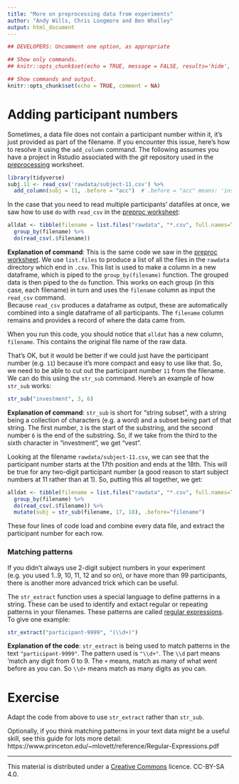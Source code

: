 ```yaml
---
title: "More on preprocessing data from experiments"
author: "Andy Wills, Chris Longmore and Ben Whalley"
output: html_document
---
```


```r
## DEVELOPERS: Uncomment one option, as appropriate

## Show only commands.
## knitr::opts_chunk$set(echo = TRUE, message = FALSE, results='hide', fig.keep = 'none', comment=NA)

## Show commands and output.
knitr::opts_chunk$set(echo = TRUE, comment = NA)
```

# Adding participant numbers

Sometimes, a data file does not contain a participant number within it, it's just provided as part of the filename. If you encounter this issue, here's how to resolve it using the `add_column` command. The following assumes you have a project in Rstudio associated with the _git_ repository used in the [preprocessing](preproc.html) worksheet.

```r
library(tidyverse)
subj.11 <- read_csv('rawdata/subject-11.csv') %>%
  add_column(subj = 11, .before = "acc")  # .before = "acc" means: 'insert the new column before the existing column called "acc"'
```

In the case that you need to read multiple participants' datafiles at once, we saw how to use `do` with `read_csv` in the [preproc worksheet](preproc.html):

```r
alldat <- tibble(filename = list.files("rawdata", "*.csv", full.names=TRUE)) %>% 
  group_by(filename) %>% 
  do(read_csv(.$filename))
```


**Explanation of command**: This is the same code we saw in the [preproc worksheet](preproc.html). We use `list.files` to produce a list of all the files in the `rawdata` directory which end in `.csv`.  This list is used to make a column in a new dataframe, which is piped to the `group_by(filename)` function.
The grouped data is then piped to the `do` function. This works on each group (in this case, each filename) in turn and uses the `filename` column as input the `read_csv` command.  
Because `read_csv` produces a dataframe as output, these are automatically combined into a single dataframe of all participants. The `filename` column remains and provides a record of where the data came from.

When you run this code, you should notice that `alldat` has a new column, `filename`. This contains the original file name of the raw data.

That's OK, but it would be better if we could just have the participant number (e.g. `11`) because it's more compact and easy to use like that. So, we need to be able to cut out the participant number `11` from the filename. We can do this using the `str_sub` command. Here's an example of how `str_sub` works:

```r
str_sub("investment", 3, 6)
```

**Explanation of command**: `str_sub` is short for "string subset", with a string being a collection of characters (e.g. a word) and a subset being part of that string. The first number, `3` is the start of the substring, and the second number `6` is the end of the substring. So, if we take from the third to the sixth character in "investment", we get "vest".

Looking at the filename `rawdata/subject-11.csv`, we can see that the participant number starts at the 17th position and ends at the 18th. This will be true for any two-digit participant number (a good reason to start subject numbers at 11 rather than at 1). So, putting this all together, we get:

```r
alldat <- tibble(filename = list.files("rawdata", "*.csv", full.names=TRUE)) %>% 
  group_by(filename) %>% 
  do(read_csv(.$filename)) %>% 
  mutate(subj = str_sub(filename, 17, 18), .before="filename")
```

These four lines of code load and combine every data file, and extract the participant number for each row.


### Matching patterns

If you didn't always use 2-digit subject numbers in your experiment (e.g. you used 1..9, 10, 11, 12 and so on), or have more than 99 participants, there is another more advanced trick which can be useful.

The `str_extract` function uses a special language to define patterns in a string. These can be used to identify and extact regular or repeating patterns in your filenames. These patterns are called [regular expressions](https://www.princeton.edu/~mlovett/reference/Regular-Expressions.pdf). To give one example:

```r
str_extract("participant-9999", "(\\d+)")
```

**Explanation of the code**: `str_extract` is being used to match patterns in the text `"participant-9999"`. The pattern used is `"\\d+"`. The `\\d` part means 'match any digit from 0 to 9. The `+` means, match as many of what went before as you can. So `\\d+` means match as many digits as you can.


# Exercise

Adapt the code from above to use `str_extract` rather than `str_sub`.

Optionally, if you think matching patterns in your text data might be a useful skill, see this guide for lots more detail: https://www.princeton.edu/~mlovett/reference/Regular-Expressions.pdf


___

This material is distributed under a [Creative Commons](https://creativecommons.org/) licence. CC-BY-SA 4.0.
